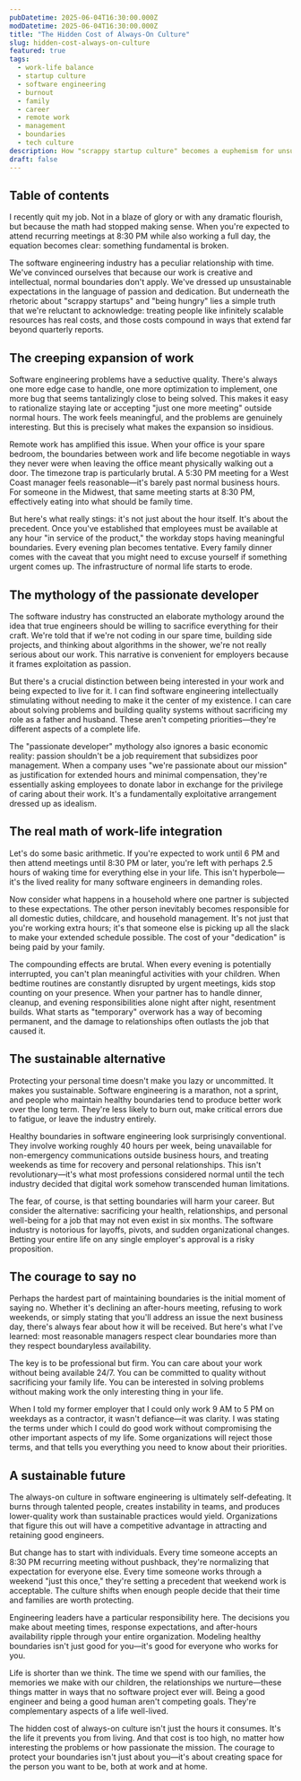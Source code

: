 ```yaml
---
pubDatetime: 2025-06-04T16:30:00.000Z
modDatetime: 2025-06-04T16:30:00.000Z
title: "The Hidden Cost of Always-On Culture"
slug: hidden-cost-always-on-culture
featured: true
tags:
  - work-life balance
  - startup culture
  - software engineering
  - burnout
  - family
  - career
  - remote work
  - management
  - boundaries
  - tech culture
description: How "scrappy startup culture" becomes a euphemism for unsustainable expectations, and why protecting your personal time makes you a better engineer, not a worse one.
draft: false
---
```


## Table of contents

I recently quit my job. Not in a blaze of glory or with any dramatic flourish, but because the math had stopped making sense. When you're expected to attend recurring meetings at 8:30 PM while also working a full day, the equation becomes clear: something fundamental is broken.

The software engineering industry has a peculiar relationship with time. We've convinced ourselves that because our work is creative and intellectual, normal boundaries don't apply. We've dressed up unsustainable expectations in the language of passion and dedication. But underneath the rhetoric about "scrappy startups" and "being hungry" lies a simple truth that we're reluctant to acknowledge: treating people like infinitely scalable resources has real costs, and those costs compound in ways that extend far beyond quarterly reports.

## The creeping expansion of work

Software engineering problems have a seductive quality. There's always one more edge case to handle, one more optimization to implement, one more bug that seems tantalizingly close to being solved. This makes it easy to rationalize staying late or accepting "just one more meeting" outside normal hours. The work feels meaningful, and the problems are genuinely interesting. But this is precisely what makes the expansion so insidious.

Remote work has amplified this issue. When your office is your spare bedroom, the boundaries between work and life become negotiable in ways they never were when leaving the office meant physically walking out a door. The timezone trap is particularly brutal. A 5:30 PM meeting for a West Coast manager feels reasonable—it's barely past normal business hours. For someone in the Midwest, that same meeting starts at 8:30 PM, effectively eating into what should be family time.

But here's what really stings: it's not just about the hour itself. It's about the precedent. Once you've established that employees must be available at any hour "in service of the product," the workday stops having meaningful boundaries. Every evening plan becomes tentative. Every family dinner comes with the caveat that you might need to excuse yourself if something urgent comes up. The infrastructure of normal life starts to erode.

## The mythology of the passionate developer

The software industry has constructed an elaborate mythology around the idea that true engineers should be willing to sacrifice everything for their craft. We're told that if we're not coding in our spare time, building side projects, and thinking about algorithms in the shower, we're not really serious about our work. This narrative is convenient for employers because it frames exploitation as passion.

But there's a crucial distinction between being interested in your work and being expected to live for it. I can find software engineering intellectually stimulating without needing to make it the center of my existence. I can care about solving problems and building quality systems without sacrificing my role as a father and husband. These aren't competing priorities—they're different aspects of a complete life.

The "passionate developer" mythology also ignores a basic economic reality: passion shouldn't be a job requirement that subsidizes poor management. When a company uses "we're passionate about our mission" as justification for extended hours and minimal compensation, they're essentially asking employees to donate labor in exchange for the privilege of caring about their work. It's a fundamentally exploitative arrangement dressed up as idealism.

## The real math of work-life integration

Let's do some basic arithmetic. If you're expected to work until 6 PM and then attend meetings until 8:30 PM or later, you're left with perhaps 2.5 hours of waking time for everything else in your life. This isn't hyperbole—it's the lived reality for many software engineers in demanding roles.

Now consider what happens in a household where one partner is subjected to these expectations. The other person inevitably becomes responsible for all domestic duties, childcare, and household management. It's not just that you're working extra hours; it's that someone else is picking up all the slack to make your extended schedule possible. The cost of your "dedication" is being paid by your family.

The compounding effects are brutal. When every evening is potentially interrupted, you can't plan meaningful activities with your children. When bedtime routines are constantly disrupted by urgent meetings, kids stop counting on your presence. When your partner has to handle dinner, cleanup, and evening responsibilities alone night after night, resentment builds. What starts as "temporary" overwork has a way of becoming permanent, and the damage to relationships often outlasts the job that caused it.

## The sustainable alternative

Protecting your personal time doesn't make you lazy or uncommitted. It makes you sustainable. Software engineering is a marathon, not a sprint, and people who maintain healthy boundaries tend to produce better work over the long term. They're less likely to burn out, make critical errors due to fatigue, or leave the industry entirely.

Healthy boundaries in software engineering look surprisingly conventional. They involve working roughly 40 hours per week, being unavailable for non-emergency communications outside business hours, and treating weekends as time for recovery and personal relationships. This isn't revolutionary—it's what most professions considered normal until the tech industry decided that digital work somehow transcended human limitations.

The fear, of course, is that setting boundaries will harm your career. But consider the alternative: sacrificing your health, relationships, and personal well-being for a job that may not even exist in six months. The software industry is notorious for layoffs, pivots, and sudden organizational changes. Betting your entire life on any single employer's approval is a risky proposition.

## The courage to say no

Perhaps the hardest part of maintaining boundaries is the initial moment of saying no. Whether it's declining an after-hours meeting, refusing to work weekends, or simply stating that you'll address an issue the next business day, there's always fear about how it will be received. But here's what I've learned: most reasonable managers respect clear boundaries more than they respect boundaryless availability.

The key is to be professional but firm. You can care about your work without being available 24/7. You can be committed to quality without sacrificing your family life. You can be interested in solving problems without making work the only interesting thing in your life.

When I told my former employer that I could only work 9 AM to 5 PM on weekdays as a contractor, it wasn't defiance—it was clarity. I was stating the terms under which I could do good work without compromising the other important aspects of my life. Some organizations will reject those terms, and that tells you everything you need to know about their priorities.

## A sustainable future

The always-on culture in software engineering is ultimately self-defeating. It burns through talented people, creates instability in teams, and produces lower-quality work than sustainable practices would yield. Organizations that figure this out will have a competitive advantage in attracting and retaining good engineers.

But change has to start with individuals. Every time someone accepts an 8:30 PM recurring meeting without pushback, they're normalizing that expectation for everyone else. Every time someone works through a weekend "just this once," they're setting a precedent that weekend work is acceptable. The culture shifts when enough people decide that their time and families are worth protecting.

Engineering leaders have a particular responsibility here. The decisions you make about meeting times, response expectations, and after-hours availability ripple through your entire organization. Modeling healthy boundaries isn't just good for you—it's good for everyone who works for you.

Life is shorter than we think. The time we spend with our families, the memories we make with our children, the relationships we nurture—these things matter in ways that no software project ever will. Being a good engineer and being a good human aren't competing goals. They're complementary aspects of a life well-lived.

The hidden cost of always-on culture isn't just the hours it consumes. It's the life it prevents you from living. And that cost is too high, no matter how interesting the problems or how passionate the mission. The courage to protect your boundaries isn't just about you—it's about creating space for the person you want to be, both at work and at home.
